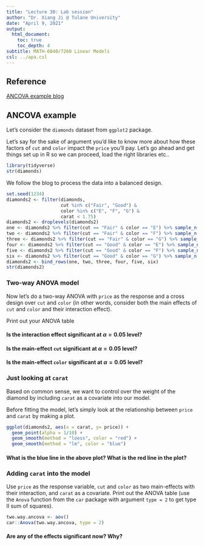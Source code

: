 ```yaml
---
title: "Lecture 30: Lab session"
author: "Dr. Xiang Ji @ Tulane University"
date: "April 9, 2021"
output:
  html_document:
    toc: true
    toc_depth: 4  
subtitle: MATH-6040/7260 Linear Models
csl: ../apa.csl
---
```


## Reference

[ANCOVA example blog](https://www.r-bloggers.com/2019/04/ancova-example-april-18-2019/)


## ANCOVA example

Let's consider the `diamonds` dataset from `ggplot2` package.

Let’s say for the sake of argument you’d like to know more about how these factors of `cut` and `color` impact the `price` you’ll pay.
Let’s go ahead and get things set up in R so we can proceed, load the right libraries etc.. 

```r
library(tidyverse)
str(diamonds)
```

We follow the blog to process the data into a balanced design.

```r
set.seed(1234)
diamonds2 <- filter(diamonds, 
                    cut %in% c("Fair", "Good") & 
                    color %in% c("E", "F", "G") & 
                    carat < 1.75) 
diamonds2 <- droplevels(diamonds2)
one <- diamonds2 %>% filter(cut == "Fair" & color == "E") %>% sample_n(218)
two <- diamonds2 %>% filter(cut == "Fair" & color == "F") %>% sample_n(218)
three <- diamonds2 %>% filter(cut == "Fair" & color == "G") %>% sample_n(218)
four <- diamonds2 %>% filter(cut == "Good" & color == "E") %>% sample_n(218)
five <- diamonds2 %>% filter(cut == "Good" & color == "F") %>% sample_n(218)
six <- diamonds2 %>% filter(cut == "Good" & color == "G") %>% sample_n(218)
diamonds2 <- bind_rows(one, two, three, four, five, six)
str(diamonds2)
```

### Two-way ANOVA model

Now let's do a two-way ANOVA with `price` as the response and a cross design over `cut` and `color` (in other words, consider both the main effects of `cut` and `color` and their interaction effect).

Print out your ANOVA table


#### Is the interaction effect significant at $\alpha=0.05$ level?


#### Is the main-effect `cut` significant at $\alpha=0.05$ level?

#### Is the main-effect `color` significant at $\alpha=0.05$ level?


### Just looking at `carat`

Based on common sense, we want to control over the weight of the diamond by including `carat` as a covariate into our model.

Before fitting the model, let's simply look at the relationship between `price` and `carat` by making a plot.

```r
ggplot(diamonds2, aes(x = carat, y= price)) + 
  geom_point(alpha = 1/10) + 
  geom_smooth(method = "loess", color = "red") + 
  geom_smooth(method = "lm", color = "blue")
```

#### What is the blue line in the above plot?  What is the red line in the plot?


### Adding `carat` into the model

Use `price` as the response variable, `cut` and `color` as two main-effects with their interaction, and `carat` as a covariate.
Print out the ANOVA table (use the `Anova` function from the `car` package with argument `type = 2` to get type II sum of squares).

```r
two.way.ancova <- aov()
car::Anova(two.way.ancova, type = 2)
```

#### Are any of the effects significant now? Why?

